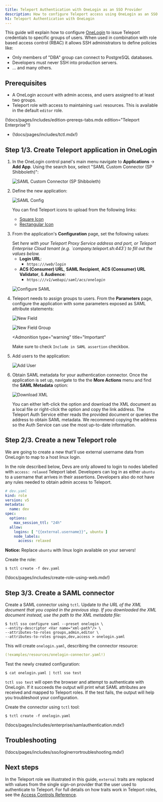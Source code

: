 ```yaml
---
title: Teleport Authentication with OneLogin as an SSO Provider
description: How to configure Teleport access using OneLogin as an SSO provider
h1: Teleport Authentication with OneLogin
---
```



This guide will explain how to configure [OneLogin](https://www.onelogin.com/)
to issue Teleport credentials to specific groups of users. When used in
combination with role based access control (RBAC) it allows SSH administrators
to define policies like:

- Only members of "DBA" group can connect to PostgreSQL databases.
- Developers must never SSH into production servers.
- ... and many others.

## Prerequisites

- A OneLogin account with admin access, and users assigned to at least two groups.
- Teleport role with access to maintaining `saml` resources.  This is available
  in the default `editor` role.

(!docs/pages/includes/edition-prereqs-tabs.mdx edition="Teleport Enterprise"!)

- (!docs/pages/includes/tctl.mdx!)

## Step 1/3. Create Teleport application in OneLogin

1. In the OneLogin control panel's main menu navigate to **Applications** ->
   **Add App**. Using the search box, select "SAML Custom Connector (SP
   Shibboleth)":

   ![SAML Custom Connector (SP Shibboleth)](../../../../img/sso/onelogin/onelogin-saml-1.png)

1. Define the new application:

   ![SAML Config](../../../../img/sso/onelogin/onelogin-saml-1a.png)

   You can find Teleport icons to upload from the following links:

   - <a href={SquareIcon} download>Square Icon</a>
   - <a href={RectangleIcon} download>Rectangular Icon</a>

1. From the application's **Configuration** page, set the following values:

   <Admonition type="tip">
   Set <Var name="teleport.example.com:443" description="Your Teleport Proxy Service address and port, or cloud tenant." />
   here with your Teleport Proxy Service address and port, or Teleport Enterprise
   Cloud tenant (e.g. `company.teleport.sh:443`) to fill out the values below.
   </Admonition>
   
   - **Login URL**:
     - `https://`<Var name="teleport.example.com:443"/>`/web/login`
   - **ACS (Consumer) URL**, **SAML Recipient**, **ACS (Consumer) URL Validator**, & **Audience**:
     - `https://`<Var name="teleport.example.com:443"/>`/v1/webapi/saml/acs/onelogin`

   ![Configure SAML](../../../../img/sso/onelogin/onelogin-saml-2.png)

1. Teleport needs to assign groups to users. From the **Parameters** page,
   configure the application with some parameters exposed as SAML attribute
   statements:

   ![New Field](../../../../img/sso/onelogin/onelogin-saml-3.png)
   
   ![New Field Group](../../../../img/sso/onelogin/onelogin-saml-4.png)
   
   <Admonition
     type="warning"
     title="Important"
   >
     Make sure to check `Include in SAML assertion` checkbox.
   </Admonition>

1. Add users to the application:

   ![Add User](../../../../img/sso/onelogin/onelogin-saml-5.png)

1. Obtain SAML metadata for your authentication connector. Once the application
   is set up, navigate to the the **More Actions** menu and find the **SAML
   Metadata** option:

   ![Download XML](../../../../img/sso/onelogin/saml-download.png)

   You can either left-click the option and download the XML document as a local
   file or right-click the option and copy the link address. The Teleport Auth
   Service either reads the provided document or queries the address to obtain
   SAML metadata. We recommend copying the address so the Auth Service can use
   the most up-to-date information.

## Step 2/3. Create a new Teleport role

We are going to create a new that'll use external username data from OneLogin
to map to a host linux login.

In the role described below, Devs are only allowed to login to nodes labelled with
`access: relaxed` Teleport label. Developers can log in as either `ubuntu` to a
username that arrives in their assertions. Developers also do not have any
rules needed to obtain admin access to Teleport.

```yaml
# dev.yaml
kind: role
version: v5
metadata:
  name: dev
spec:
  options:
    max_session_ttl: "24h"
  allow:
    logins: [ "{{external.username}}", ubuntu ]
    node_labels:
      access: relaxed
```

**Notice:** Replace `ubuntu` with linux login available on your servers!

Create the role:

```code
$ tctl create -f dev.yaml
```

(!docs/pages/includes/create-role-using-web.mdx!)

## Step 3/3. Create a SAML connector

Create a SAML connector using `tctl`. Update <Var name="xml-path"/> to the URL
of the XML document that you copied in the previous step. If you downloaded the
XML document instead, use the path to the XML metadata file:

```code
$ tctl sso configure saml --preset onelogin \
--entity-descriptor <Var name="xml-path"/> \
--attributes-to-roles groups,admin,editor \
--attributes-to-roles groups,dev,access > onelogin.yaml
```

This will create `onelogin.yaml`, describing the connector resource:

```yaml
(!examples/resources/onelogin-connector.yaml!)
```

Test the newly created configuration:

```code
$ cat onelogin.yaml | tctl sso test
```

`tctl sso test` will open the browser and attempt to authenticate with OneLogin.
If it succeeds the output will print what SAML attributes are received and mapped
to Teleport roles. If the test fails, the output will help you troubleshoot your
configuration.

Create the connector using `tctl` tool:

```code
$ tctl create -f onelogin.yaml
```

(!docs/pages/includes/enterprise/samlauthentication.mdx!)

## Troubleshooting

(!docs/pages/includes/sso/loginerrortroubleshooting.mdx!)

## Next steps

In the Teleport role we illustrated in this guide, `external` traits
are replaced with values from the single sign-on provider that the user
used to authenticate to Teleport. For full details on how traits
work in Teleport roles, see the [Access Controls
Reference](../../../reference/access-controls/roles.mdx).


